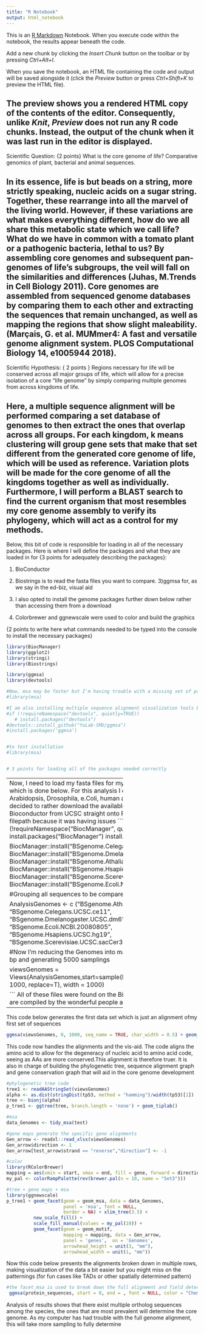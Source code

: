 ---
title: "R Notebook"
output: html_notebook
---

This is an [R Markdown](http://rmarkdown.rstudio.com) Notebook. When you execute code within the notebook, the results appear beneath the code. 

Add a new chunk by clicking the *Insert Chunk* button on the toolbar or by pressing *Ctrl+Alt+I*.

When you save the notebook, an HTML file containing the code and output will be saved alongside it (click the *Preview* button or press *Ctrl+Shift+K* to preview the HTML file).

The preview shows you a rendered HTML copy of the contents of the editor. Consequently, unlike *Knit*, *Preview* does not run any R code chunks. Instead, the output of the chunk when it was last run in the editor is displayed.
------------------------------------------------------------------------------------------------

Scientific Question: {2 points} What is the core genome of life? Comparative genomics of plant, bacterial and animal sequences.

In its essence, life is but beads on a string, more strictly speaking, nucleic acids on a sugar string. Together, these rearrange into all the marvel of the living world. However, if these variations are what makes everything different, how do we all share this metabolic state which we call life? What do we have in common with a tomato plant or a pathogenic bacteria, lethal to us? By assembling core genomes and subsequent pan-genomes of life's subgroups, the veil will fall on the similarities and differences (Juhas, M.Trends in Cell Biology 2011). Core genomes are assembled from sequenced genome databases by comparing them to each other and extracting the sequences that remain unchanged, as well as mapping the regions that show slight maleability.(Marçais, G. et al. MUMmer4: A fast and versatile genome alignment system. PLOS Computational Biology 14, e1005944 2018).
------------------------------------------------------------------------------------------------
Scientific Hypothesis: { 2 points } Regions necessary for life will be conserved across all major groups of life, which will allow for a precise isolation of a core "life genome" by simply comparing multiple genomes from across kingdoms of life.

Here, a multiple sequence alignment will be performed comparing a set database of genomes to then extract the ones that overlap across all groups. For each kingdom, k means clustering will group gene sets that make that set different from the generated core genome of life, which will be used as reference. Variation plots will be made for the core genome of all the kingdoms together as well as individually. Furthermore, I will perform a BLAST search to find the current organism that most resembles my core genome assembly to verify its phylogeny, which will act as a control for my methods.
------------------------------------------------------------------------------------------------
Below, this bit of code is responsible for loading in all of the necessary packages. Here is where I will define the packages and what they are loaded in for {3 points for adequately describing the packages}:

1) BioConductor

2) Biostrings is to read the fasta files you want to compare.
3)ggmsa for, as we say in the ed-biz, visual aid
4) I also opted to install the genome packages further down below rather than accessing them from a download
5) Colorbrewer and ggnewscale were used to color and build the graphics

{2 points to write here what commands needed to be typed into the console to install the necessary packages}

```{r}


library(BiocManager)
library(ggplot2)
library(stringi)
library(Biostrings)

library(ggmsa)
library(devtools)

#Now, msa may be faster but I'm having trouble with a missing set of packages called seqmagick and XVector
#library(msa)

#I am also installing multiple sequence alignment visualization tools by the Yu lab at Southern med that use ggplot2, you need to install devtools for it
#if (!requireNamespace("devtools", quietly=TRUE))
   # install.packages("devtools")
#devtools::install_github("YuLab-SMU/ggmsa")
#install.packages('ggmsa')


#to test installation
#library(msa)


# 3 points for loading all of the packages needed correctly
```

-------------------------------------------
Now, I need to load my fasta files for my assorted genomes, which is done below. For this analysis I chose to comapare Arabidopsis, Drosophila, e.Coli, human and S. Cerevisiae. I decided to rather download the available packages in Bioconductor from UCSC straight onto R rather than pull it from a filepath because it was having issues
```{r}

if (!requireNamespace("BiocManager", quietly = TRUE))
    install.packages("BiocManager")
install.packages("seqmagick")

BiocManager::install("BSgenome.Celegans.UCSC.ce11")
BiocManager::install("BSgenome.Dmelanogaster.UCSC.dm6")
BiocManager::install("BSgenome.Athaliana.TAIR.TAIR9")
BiocManager::install("BSgenome.Hsapiens.UCSC.hg19")
BiocManager::install("BSgenome.Scerevisiae.UCSC.sacCer3")
BiocManager::install("BSgenome.Ecoli.NCBI.20080805")

#Grouping all sequences to be compared in a vector

AnalysisGenomes <- c ("BSgenome.Athaliana.TAIR.TAIR9", "BSgenome.Celegans.UCSC.ce11",
"BSgenome.Dmelanogaster.UCSC.dm6", "BSgenome.Ecoli.NCBI.20080805", "BSgenome.Hsapiens.UCSC.hg19", "BSgenome.Scerevisiae.UCSC.sacCer3")

#Now I'm reducing the Genomes into manegeable sizes of 1000 bp and generating 5000 samplings

viewsGenomes = Views(AnalysisGenomes,start=sample(length(AnalysisGenomes), 1000, replace=T), width = 1000)
    
```
All of these files were found on the Bioconductor site and they are compiled by the wonderful people at UCSC.
----------------------------------------------------------------------------
This code below generates the first data set which is just an alignment ofmy first set of sequences
```{r}
ggmsa(viewsGenomes, 0, 1000, seq_name = TRUE, char_width = 0.5) + geom_seqlogo(color = "Chemistry_AA") + geom_msaBar()
```

This code now handles the alignments and the vis-aid. The code aligns the amino acid to allow for the degeneracy of nucleic acid to amino acid code, seeing as AAs are more conserved.This alignment is therefore truer. It is also in charge of building the phylogenetic tree, sequence alignment graph and gene conservation graph that will aid in the core genome development
 
```{r}

#phylogenetic tree code
tree1 <- readAAStringSet(viewsGenomes)
alpha <- as.dist(stringDist(tp53, method = "hamming")/width(tp53)[1])
tree <- bionj(alpha)
p_tree1 <- ggtree(tree, branch.length = 'none') + geom_tiplab()

#msa
data_Genomes <- tidy_msa(test)

#gene maps generate the specific gene alignments
Gen_arrow <- readxl::read_xlsx(viewsGenomes)
Gen_arrow$direction <- 1
Gen_arrow[test_arrow$strand == "reverse","direction"] <- -1

#color
library(RColorBrewer)
mapping = aes(xmin = start, xmax = end, fill = gene, forward = direction)
my_pal <- colorRampPalette(rev(brewer.pal(n = 10, name = "Set3")))

#tree + gene maps + msa
library(ggnewscale)
p_tree1 + geom_facet(geom = geom_msa, data = data_Genomes,
                     panel = 'msa', font = NULL,
                     border = NA) + xlim_tree(3.5) + 
          new_scale_fill() +
          scale_fill_manual(values = my_pal(10)) +
          geom_facet(geom = geom_motif,
                     mapping = mapping, data = Gen_arrow,
                     panel = 'genes',  on = 'Genomes',
                     arrowhead_height = unit(3, "mm"),
                     arrowhead_width = unit(1, "mm"))
```

Now this code below presents the alignments broken down in multiple rows, making visualization of the data a bit easier but you might miss on the patternings (for fun cases like TADs or other spatially determined pattern)

```{r}
#the facet_msa is used to break down the full alignment and field determines the length to be visualized
 ggmsa(protein_sequences, start = 0, end = , font = NULL, color = "Chemistry_AA") + facet_msa(field = 100)
```
 

 Analysis of results shows that there exist multiple ortholog sequences among the species, the ones that are most prevalent will determine the core genome. As my computer has had trouble with the full genome alignment, this will take more sampling to fully determine

 